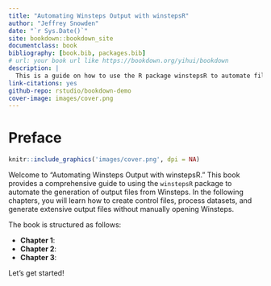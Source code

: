 ```yaml
--- 
title: "Automating Winsteps Output with winstepsR"
author: "Jeffrey Snowden"
date: "`r Sys.Date()`"
site: bookdown::bookdown_site
documentclass: book
bibliography: [book.bib, packages.bib]
# url: your book url like https://bookdown.org/yihui/bookdown
description: |
  This is a guide on how to use the R package winstepsR to automate file output from Winsteps.
link-citations: yes
github-repo: rstudio/bookdown-demo
cover-image: images/cover.png
---
```


# Preface {-}

```r
knitr::include_graphics('images/cover.png', dpi = NA)
```

Welcome to "Automating Winsteps Output with winstepsR." This book provides a comprehensive guide to using the `winstepsR` package to automate the generation of output files from Winsteps. In the following chapters, you will learn how to create control files, process  datasets, and generate extensive output files without manually opening Winsteps.

The book is structured as follows:

- **Chapter 1**: 
- **Chapter 2**: 
- **Chapter 3**:

Let's get started!
